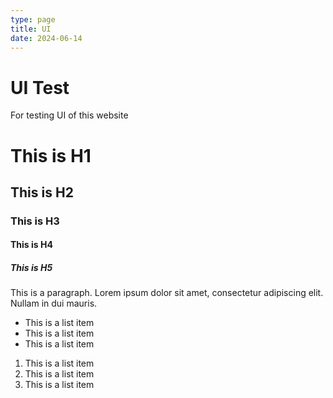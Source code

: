 ```yaml
---
type: page
title: UI
date: 2024-06-14
---
```


# UI Test

For testing UI of this website

<h1>This is H1</h1>
<h2>This is H2</h2>
<h3>This is H3</h3>
<h4>This is H4</h4>
<h5>This is H5</h5>

This is a paragraph. Lorem ipsum dolor sit amet, consectetur adipiscing elit.
Nullam in dui mauris.

- This is a list item
- This is a list item
- This is a list item

1. This is a list item
2. This is a list item
3. This is a list item

